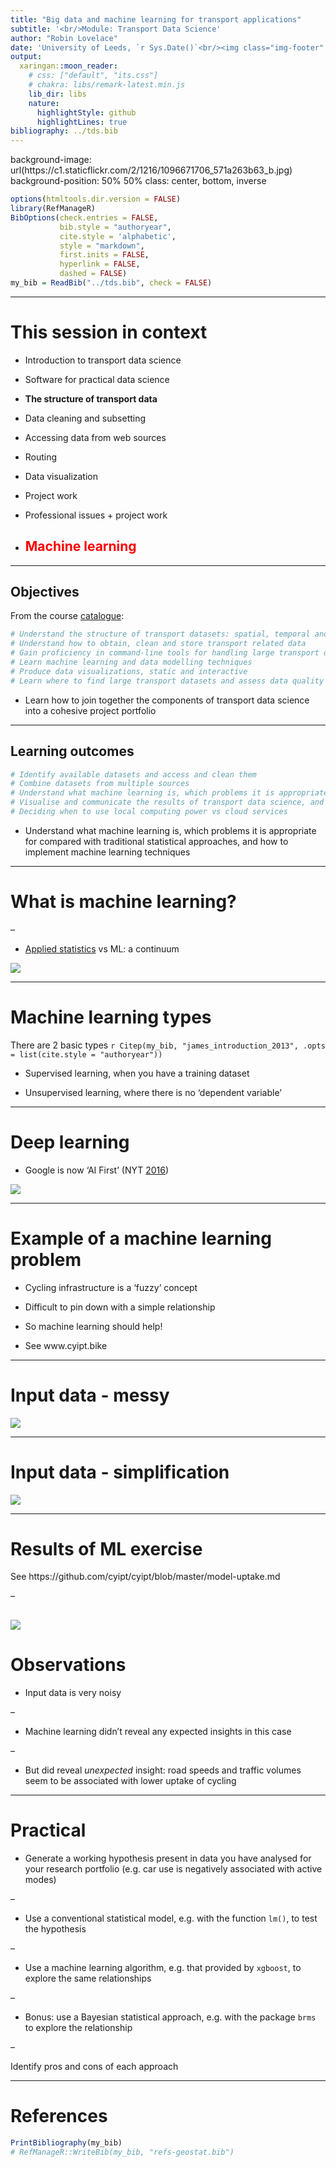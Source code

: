 ```yaml
---
title: "Big data and machine learning for transport applications"
subtitle: '<br/>Module: Transport Data Science'
author: "Robin Lovelace"
date: 'University of Leeds, `r Sys.Date()`<br/><img class="img-footer" alt="" src="https://comms.leeds.ac.uk/wp-content/themes/toolkit-wordpress-theme/img/logo.png">'
output:
  xaringan::moon_reader:
    # css: ["default", "its.css"]
    # chakra: libs/remark-latest.min.js
    lib_dir: libs
    nature:
      highlightStyle: github
      highlightLines: true
bibliography: ../tds.bib
---
```


background-image: url(https://c1.staticflickr.com/2/1216/1096671706_571a263b63_b.jpg)
background-position: 50% 50%
class: center, bottom, inverse

```r
options(htmltools.dir.version = FALSE)
library(RefManageR)
BibOptions(check.entries = FALSE, 
           bib.style = "authoryear", 
           cite.style = 'alphabetic', 
           style = "markdown",
           first.inits = FALSE,
           hyperlink = FALSE, 
           dashed = FALSE)
my_bib = ReadBib("../tds.bib", check = FALSE)
```

---

# This session in context

   - Introduction to transport data science

-  Software for practical data science 

 - **The structure of transport data**
 - Data cleaning and subsetting
 - Accessing data from web sources
 - Routing
 - Data visualization
 - Project work
 - Professional issues + project work
 
-  ## <font color="red"> Machine learning</font> 

---

## Objectives

From the course [catalogue](https://github.com/ITSLeeds/TDS/blob/master/catalogue.md):

```r
# Understand the structure of transport datasets: spatial, temporal and demographic
# Understand how to obtain, clean and store transport related data
# Gain proficiency in command-line tools for handling large transport datasets
# Learn machine learning and data modelling techniques
# Produce data visualizations, static and interactive
# Learn where to find large transport datasets and assess data quality
```

- Learn how to join together the components of transport data science into a cohesive project portfolio 

---

## Learning outcomes

```r
# Identify available datasets and access and clean them
# Combine datasets from multiple sources
# Understand what machine learning is, which problems it is appropriate for compared with traditional statistical approaches, and how to implement machine learning techniques
# Visualise and communicate the results of transport data science, and know about setting-up interactive web applications
# Deciding when to use local computing power vs cloud services
```

- Understand what machine learning is, which problems it is appropriate for compared with traditional statistical approaches, and how to implement machine learning techniques

---

# What is machine learning?

--

- [Applied statistics](https://machinelearningmastery.com/relationship-between-applied-statistics-and-machine-learning/) vs ML: a continuum

![](https://3qeqpr26caki16dnhd19sv6by6v-wpengine.netdna-ssl.com/wp-content/uploads/2018/04/Glossary-Mapping-Terms-in-Statistics-to-Terms-in-Machine-Learning.png)


---

# Machine learning types

There are 2 basic types `r Citep(my_bib, "james_introduction_2013", .opts = list(cite.style = "authoryear"))`

- Supervised learning, when you have a training dataset

- Unsupervised learning, where there is no 'dependent variable'



---

# Deep learning

- Google is now 'AI First' (NYT [2016](https://www.nytimes.com/2016/12/14/magazine/the-great-ai-awakening.html))

![](https://static01.nyt.com/images/2016/12/18/magazine/18ai8/18ai8-superJumbo.jpg?quality=90&auto=webp)



---

# Example of a machine learning problem

- Cycling infrastructure is a 'fuzzy' concept

- Difficult to pin down with a simple relationship

- So machine learning should help!

- See www.cyipt.bike

---

# Input data - messy

![](https://raw.githubusercontent.com/cyipt/cyipt/master/model-uptake_files/figure-markdown_github-ascii_identifiers/unnamed-chunk-10-1.png)


---

# Input data - simplification

![](https://raw.githubusercontent.com/cyipt/cyipt-website/master/images/ttwa-uptake.png)

---

# Results of ML exercise

See https://github.com/cyipt/cyipt/blob/master/model-uptake.md

--

![](https://raw.githubusercontent.com/cyipt/cyipt/master/model-uptake_files/figure-markdown_github-ascii_identifiers/unnamed-chunk-24-1.png)
---

# Observations

- Input data is very noisy

--

- Machine learning didn't reveal any expected insights in this case

--

- But did reveal *unexpected* insight: road speeds and traffic volumes seem to be associated with lower uptake of cycling

---

# Practical

- Generate a working hypothesis present in data you have analysed for your research portfolio (e.g. car use is negatively associated with active modes)

--

- Use a conventional statistical model, e.g. with the function `lm()`, to test the hypothesis

--

- Use a machine learning algorithm, e.g. that provided by `xgboost`, to explore the same relationships

--

- Bonus: use a Bayesian statistical approach, e.g. with the package `brms` to explore the relationship

--

Identify pros and cons of each approach


---

# References

```r
PrintBibliography(my_bib)
# RefManageR::WriteBib(my_bib, "refs-geostat.bib")
```
